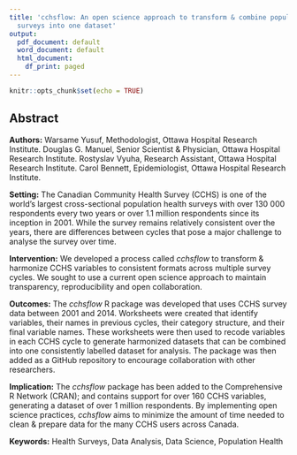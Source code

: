 ```yaml
---
title: 'cchsflow: An open science approach to transform & combine population health
  surveys into one dataset'
output:
  pdf_document: default
  word_document: default
  html_document:
    df_print: paged
---
```


```r
knitr::opts_chunk$set(echo = TRUE)
```

## Abstract

**Authors:** Warsame Yusuf, Methodologist, Ottawa Hospital Research Institute. Douglas G. Manuel, Senior Scientist & Physician, Ottawa Hospital Research Institute. Rostyslav Vyuha, Research Assistant, Ottawa Hospital Research Institute. Carol Bennett, Epidemiologist, Ottawa Hospital Research Institute.

**Setting:**  The Canadian Community Health Survey (CCHS) is one of the world's largest cross-sectional population health surveys with over 130 000 respondents every two years or over 1.1 million respondents since its inception in 2001. While the survey remains relatively consistent over the years, there are differences between cycles that pose a major challenge to analyse the survey over time. 

**Intervention:** We developed a process called _cchsflow_ to transform & harmonize CCHS variables to consistent formats across multiple survey cycles. We sought to use a current open science approach to maintain transparency, reproducibility and open collaboration. 

**Outcomes:** The _cchsflow_ R package was developed that uses CCHS survey data between 2001 and 2014. Worksheets were created that identify variables, their names in previous cycles, their category structure, and their final variable names. These worksheets were then used to recode variables in each CCHS cycle to generate harmonized datasets that can be combined into one consistently labelled dataset for analysis. The package was then added as a GitHub repository to encourage collaboration with other researchers.

**Implication:** The _cchsflow_ package has been added to the Comprehensive R Network (CRAN); and contains support for over 160 CCHS variables, generating a dataset of over 1 million respondents. By implementing open science practices, _cchsflow_ aims to minimize the amount of time needed to clean & prepare data for the many CCHS users across Canada.

**Keywords:** Health Surveys, Data Analysis, Data Science, Population Health